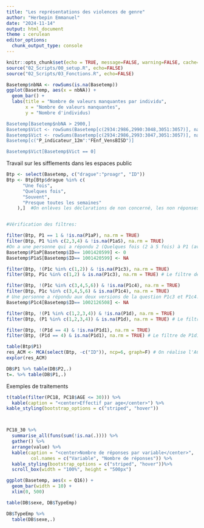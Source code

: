 ---
title: "Les représentations des violences de genre"
author: "Herbepin Emmanuel"
date: "2024-11-14"
output: html_document
theme : cerulean
editor_options: 
  chunk_output_type: console
---

```{r parameter, message=FALSE, warning=FALSE, cache.extra=, include=FALSE, paged.print=FALSE}
knitr::opts_chunk$set(echo = TRUE, message=FALSE, warning=FALSE, cache=TRUE, fig.align='center')
source("02_Scripts/00_setup.R", echo=FALSE)
source("02_Scripts/03_Fonctions.R", echo=FALSE)

Basetemp$nbNA <- rowSums(is.na(Basetemp))
ggplot(Basetemp, aes(x = nbNA)) +
  geom_bar() +
  labs(title = "Nombre de valeurs manquantes par individu",
       x = "Nombre de valeurs manquantes",
       y = "Nombre d'individus)

Basetemp[Basetemp$nbNA > 2900,]
Basetemp$Vict <- rowSums(Basetemp[c(2934:2986,2990:3048,3051:3057)], na.rm = TRUE)
Basetemp$Vict <- rowSums(Basetemp[c(2934:2986,2993:3047,3051:3057)], na.rm = TRUE)
Basetemp[c("P_indicateur_12m":"FEnf_VensBISD")]

Basetemp$Vict[Basetemp$Vict == 0]

```

Travail sur les sifflements dans les espaces public

```{r}
Btp <- select(Basetemp, c("drague":"proagr", "ID")) 
Btp <- Btp[Btp$drague %in% c(
      "Une fois",
      "Quelques fois",
      "Souvent",
      "Presque toutes les semaines"
    ),]  #On enlèves les déclarations de non concerné, les non réponses et les refus (qui sont filtrés dans les questions suivantes)


#Vérification des filtres: 

filter(Btp, P1 == 1 & !is.na(P1aP), na.rm = TRUE)
filter(Btp, P1 %in% c(2,3,4) & !is.na(P1aS), na.rm = TRUE)
#On a une personne qui a répondu 2 (Quelques fois (2 à 5 fois) à P1 (avez-vous été sifflé-e, interpellé-e ou abordé-e sous un prétexte de drague) mais à qui on a posé la question de la gravité au singulier (P1aS) et qui a répondu 0 (pas grave). On va donc transposer sa réponse de P1aS à P1aP en supposant que l'erreur ne vient pas de la déclaration de violence mais de l'enquêteur qui a posé la mauvaise question.
Basetemp$P1aP[Basetemp$ID== 1001420599] <- 0
Basetemp$P1aS[Basetemp$ID== 1001420599] <- NA

filter(Btp, !(P1c %in% c(1,2)) & !is.na(P1c3), na.rm = TRUE)
filter(Btp, P1c %in% c(1,2) & is.na(P1c3), na.rm = TRUE) # Le filtre de P1c3 est respecté

filter(Btp, !(P1c %in% c(3,4,5,6)) & !is.na(P1c4), na.rm = TRUE)
filter(Btp, P1c %in% c(3,4,5,6) & is.na(P1c4), na.rm = TRUE)
# Une personne a répondu aux deux versions de la question P1c3 et P1c4. 
Basetemp$P1c4[Basetemp$ID== 1002126508] <- NA

filter(Btp, !(P1 %in% c(1,2,3,4)) & !is.na(P1d), na.rm = TRUE)
filter(Btp, (P1 %in% c(1,2,3,4)) & is.na(P1d), na.rm = TRUE) # Le filtre de P1d est respecté

filter(Btp, !(P1d == 4) & !is.na(P1d1), na.rm = TRUE)
filter(Btp, (P1d == 4) & is.na(P1d1), na.rm = TRUE) # Le filtre de P1d1 est respecté

table(Btp$P1)
res_ACM <- MCA(select(Btp, -c("ID")), ncp=6, graph=F) # On réalise l'ACM
explor(res_ACM)

DB$P1 %>% table(DB$P2,.)
t=. %>% table(DB$P1,.)
```

Exemples de traitements

```{r}
t(table(filter(PC18, PC18$AGE <= 30))) %>%
  kable(caption = "<center>Effectif par age</center>") %>%
kable_styling(bootstrap_options = c("striped", "hover"))



PC18_30 %>% 
  summarise_all(funs(sum(!is.na(.)))) %>%
  gather() %>%
  arrange(value) %>%
  kable(caption = "<center>Nombre de réponses par variable</center>",
         col.names = c("Variable", "Nombre de réponses")) %>%
  kable_styling(bootstrap_options = c("striped", "hover"))%>%
  scroll_box(width = "100%", height = "500px")

ggplot(Basetemp, aes(x = Q16)) +
  geom_bar(width = 10) + 
  xlim(0, 500)

table(DB$sexe, DB$TypeEmp)

DB$TypeEmp %>%
  table(DB$sexe,.)


```
